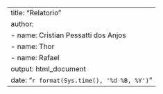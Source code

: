 ---
title: "Relatorio"
author: 
  - name: Cristian Pessatti dos Anjos
  - name: Thor
  - name: Rafael
output: html_document
date: "`r format(Sys.time(), '%d %B, %Y')`"
---